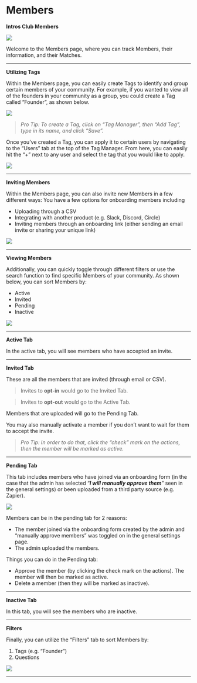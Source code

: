 # Members

**Intros Club Members**

![](/images/members1.png)

Welcome to the Members page, where you can track Members, their information, and their Matches. 

---

**Utilizing Tags**

Within the Members page, you can easily create Tags to identify and group certain members of your community. For example, if you wanted to view all of the founders in your community as a group, you could create a Tag called “Founder”, as shown below.

![](/images/members2.png)

> *Pro Tip: To create a Tag, click on “Tag Manager”, then “Add Tag”, type in its name, and click “Save”.*
> 

Once you’ve created a Tag, you can apply it to certain users by navigating to the “Users” tab at the top of the Tag Manager. From here, you can easily hit the “+” next to any user and select the tag that you would like to apply.

![](/images/members3.png)

---

**Inviting Members**

Within the Members page, you can also invite new Members in a few different ways: You have a few options for onboarding members including 

- Uploading through a CSV
- Integrating with another product (e.g. Slack, Discord, Circle)
- Inviting members through an onboarding link (either sending an email invite or sharing your unique link)

![](/images/members4.png)

---

**Viewing Members**

Additionally, you can quickly toggle through different filters or use the search function to find specific Members of your community. As shown below, you can sort Members by:

- Active
- Invited
- Pending
- Inactive

![](/images/members5.png)

---

**Active Tab**

In the active tab, you will see members who have accepted an invite.

---

**Invited Tab**

These are all the members that are invited (through email or CSV).

> Invites to **opt-in** would go to the Invited Tab.
> 

> Invites to **opt-out** would go to the Active Tab.
> 

Members that are uploaded will go to the Pending Tab.

You may also manually activate a member if you don’t want to wait for them to accept the invite.

> *Pro Tip: In order to do that, click the “check” mark on the actions, then the member will be marked as active.*
> 

---

**Pending Tab**

This tab includes members who have joined via an onboarding form (in the case that the admin has selected “***I will manually approve them***” seen in the general settings) or been uploaded from a third party source (e.g. Zapier). 

![](/images/members6.png)

Members can be in the pending tab for 2 reasons:

- The member joined via the onboarding form created by the admin and “manually approve members” was toggled on in the general settings page.
- The admin uploaded the members.

Things you can do in the Pending tab:

- Approve the member (by clicking the check mark on the actions). The member will then be marked as active.
- Delete a member (then they will be marked as inactive).

---

**Inactive Tab**

In this tab, you will see the members who are inactive. 

---

**Filters**

Finally, you can utilize the “Filters” tab to sort Members by:

1. Tags (e.g. “Founder”)
2. Questions

![](/images/members7.png)


---
